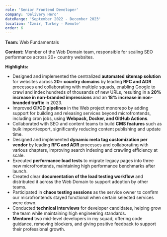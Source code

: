 ```yaml
---
role: 'Senior Frontend Developer'
company: 'Delivery Hero'
dateRange: 'September 2022 - December 2023'
location: 'İzmir, Turkey - Remote'
order: 6
---
```


**Team:** Web Fundamentals

**Context:** Member of the Web Domain team, responsible for scaling SEO performance across 20+ country websites.

**Highlights:**

- Designed and implemented the centralized **automated sitemap solution** for websites across **20+ country domains** by leading **RFC and ADR** processes and collaborating with multiple squads, enabling Google to crawl and index hundreds of thousands of new URLs, resulting in a **20% increase in non-branded impressions** and an **18% increase in non-branded traffic** in 2023.
- Improved **CI/CD pipelines** in the Web project monorepo by adding support for building and releasing services beyond microfrontends, including cron jobs, using **Webpack, Docker, and GitHub Actions**.
- Collaborated with SEO and content teams to build **CMS features** such as bulk import/export, significantly reducing content publishing and update time.
- Designed and implemented **dynamic meta tag customization per vendor** by leading **RFC and ADR** processes and collaborating with various chapters, improving search indexing and crawling efficiency at scale.
- Executed **performance load tests** to migrate legacy pages into three new microfrontends, maintaining high performance benchmarks after launch.
- Created clear **documentation of the load testing workflow** and distributed it across the Web Domain to support adoption by other teams.
- Participated in **chaos testing sessions** as the service owner to confirm our microfrontends stayed functional when certain selected services were down.
- Conducted **technical interviews** for developer candidates, helping grow the team while maintaining high engineering standards.
- **Mentored** two mid-level developers in my squad, offering code guidance, removing blockers, and giving positive feedback to support their professional growth.
